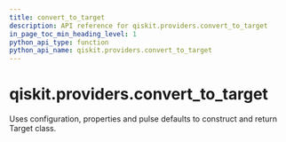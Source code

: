```yaml
---
title: convert_to_target
description: API reference for qiskit.providers.convert_to_target
in_page_toc_min_heading_level: 1
python_api_type: function
python_api_name: qiskit.providers.convert_to_target
---
```


# qiskit.providers.convert\_to\_target

<Function id="qiskit.providers.convert_to_target" github="https://github.com/qiskit/qiskit/tree/stable/0.22/qiskit/providers/backend_compat.py" signature="convert_to_target(configuration, properties=None, defaults=None, custom_name_mapping=None, add_delay=False)">
  Uses configuration, properties and pulse defaults to construct and return Target class.
</Function>

